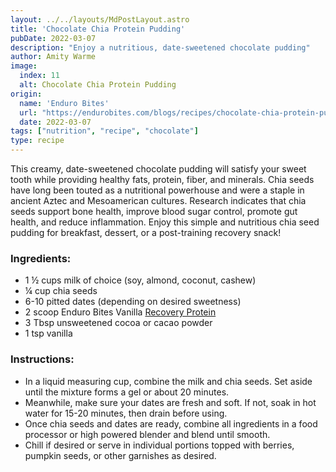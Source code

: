 ```yaml
---
layout: ../../layouts/MdPostLayout.astro
title: 'Chocolate Chia Protein Pudding'
pubDate: 2022-03-07
description: "Enjoy a nutritious, date-sweetened chocolate pudding"
author: Amity Warme
image: 
  index: 11
  alt: Chocolate Chia Protein Pudding
origin: 
  name: 'Enduro Bites'
  url: "https://endurobites.com/blogs/recipes/chocolate-chia-protein-pudding-recipe"
  date: 2022-03-07
tags: ["nutrition", "recipe", "chocolate"]
type: recipe
---
```

This creamy, date-sweetened chocolate pudding will satisfy your sweet tooth while providing healthy fats, protein, fiber, and minerals. Chia seeds have long been touted as a nutritional powerhouse and were a staple in ancient Aztec and Mesoamerican cultures. Research indicates that chia seeds support bone health, improve blood sugar control, promote gut health, and reduce inflammation. Enjoy this simple and nutritious chia seed pudding for breakfast, dessert, or a post-training recovery snack!

### Ingredients:

  * 1 ½ cups milk of choice (soy, almond, coconut, cashew)
  * ¼ cup chia seeds
  * 6-10 pitted dates (depending on desired sweetness)
  * 2 scoop Enduro Bites Vanilla [Recovery Protein](https://enduro-bites.myshopify.com/products/recovery-protein-by-enduro-bites)  
  * 3 Tbsp unsweetened cocoa or cacao powder
  * 1 tsp vanilla

### Instructions:

  * In a liquid measuring cup, combine the milk and chia seeds. Set aside until the mixture forms a gel or about 20 minutes.
  * Meanwhile, make sure your dates are fresh and soft. If not, soak in hot water for 15-20 minutes, then drain before using. 
  * Once chia seeds and dates are ready, combine all ingredients in a food processor or high powered blender and blend until smooth.
  * Chill if desired or serve in individual portions topped with berries, pumpkin seeds, or other garnishes as desired.

